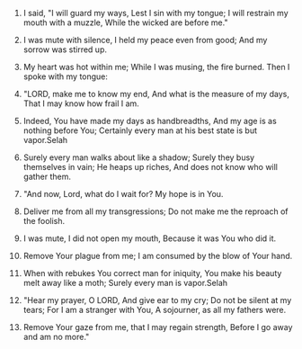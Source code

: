 
1. I said, "I will guard my ways, Lest I sin with my tongue; I will restrain my mouth with a muzzle, While the wicked are before me."

2. I was mute with silence, I held my peace even from good; And my sorrow was stirred up.

3. My heart was hot within me; While I was musing, the fire burned. Then I spoke with my tongue:

4. "LORD, make me to know my end, And what is the measure of my days, That I may know how frail I am.

5. Indeed, You have made my days as handbreadths, And my age is as nothing before You; Certainly every man at his best state is but vapor.Selah

6. Surely every man walks about like a shadow; Surely they busy themselves in vain; He heaps up riches, And does not know who will gather them.

7. "And now, Lord, what do I wait for? My hope is in You.

8. Deliver me from all my transgressions; Do not make me the reproach of the foolish.

9. I was mute, I did not open my mouth, Because it was You who did it.

10. Remove Your plague from me; I am consumed by the blow of Your hand.

11. When with rebukes You correct man for iniquity, You make his beauty melt away like a moth; Surely every man is vapor.Selah

12. "Hear my prayer, O LORD, And give ear to my cry; Do not be silent at my tears; For I am a stranger with You, A sojourner, as all my fathers were.

13. Remove Your gaze from me, that I may regain strength, Before I go away and am no more."


